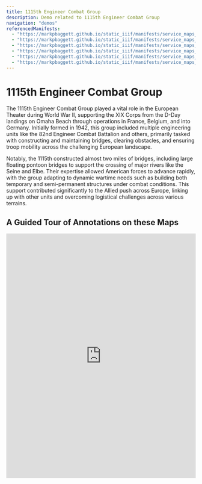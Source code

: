 ```yaml
---
title: 1115th Engineer Combat Group
description: Demo related to 1115th Engineer Combat Group
navigation: "demos"
referencedManifests:
  - "https://markpbaggett.github.io/static_iiif/manifests/service_maps_demo/service_maps_0087.json"
  - "https://markpbaggett.github.io/static_iiif/manifests/service_maps_demo/service_maps_0088.json"
  - "https://markpbaggett.github.io/static_iiif/manifests/service_maps_demo/service_maps_0089.json"
  - "https://markpbaggett.github.io/static_iiif/manifests/service_maps_demo/service_maps_0090.json"
  - "https://markpbaggett.github.io/static_iiif/manifests/service_maps_demo/service_maps_0091.json"
  - "https://markpbaggett.github.io/static_iiif/manifests/service_maps_demo/service_maps_0092.json"
---
```


# 1115th Engineer Combat Group

The 1115th Engineer Combat Group played a vital role in the European Theater during World War II, supporting the XIX
Corps from the D-Day landings on Omaha Beach through operations in France, Belgium, and into Germany. Initially formed
in 1942, this group included multiple engineering units like the 82nd Engineer Combat Battalion and others, primarily
tasked with constructing and maintaining bridges, clearing obstacles, and ensuring troop mobility across the challenging
European landscape.

Notably, the 1115th constructed almost two miles of bridges, including large floating pontoon bridges to support the
crossing of major rivers like the Seine and Elbe. Their expertise allowed American forces to advance rapidly, with the
group adapting to dynamic wartime needs such as building both temporary and semi-permanent structures under combat
conditions. This support contributed significantly to the Allied push across Europe, linking up with other units and
overcoming logistical challenges across various terrains.

<ReferencedItems />

## A Guided Tour of Annotations on these Maps

<iframe
  src="https://www.exhibit.so/exhibits/PnzInJKLXofPOmyyNqmq?embedded=true"
  width="100%"
  height="650"
  allowfullscreen
  allow="autoplay"
  frameborder="0">
</iframe>


